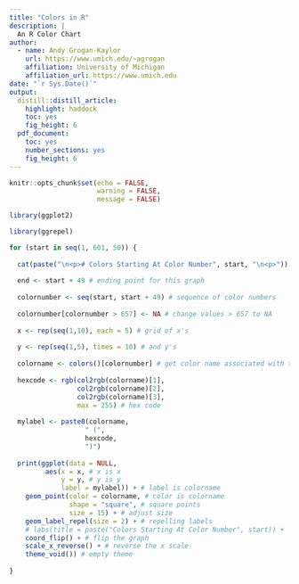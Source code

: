 ```yaml
---
title: "Colors in R"
description: |
  An R Color Chart
author:
  - name: Andy Grogan-Kaylor
    url: https://www.umich.edu/~agrogan
    affiliation: University of Michigan
    affiliation_url: https://www.umich.edu
date: "`r Sys.Date()`"
output:
  distill::distill_article:
    highlight: haddock
    toc: yes
    fig_height: 6
  pdf_document: 
    toc: yes
    number_sections: yes
    fig_height: 6
---
```


```r

knitr::opts_chunk$set(echo = FALSE,
                      warning = FALSE,
                      message = FALSE)

```

```r

library(ggplot2)

library(ggrepel)

```

```r

for (start in seq(1, 601, 50)) {
  
  cat(paste("\n<p># Colors Starting At Color Number", start, "\n<p>")) 
  
  end <- start + 49 # ending point for this graph
  
  colornumber <- seq(start, start + 49) # sequence of color numbers
  
  colornumber[colornumber > 657] <- NA # change values > 657 to NA
  
  x <- rep(seq(1,10), each = 5) # grid of x's
  
  y <- rep(seq(1,5), times = 10) # and y's
  
  colorname <- colors()[colornumber] # get color name associated with that number
  
  hexcode <- rgb(col2rgb(colorname)[1], 
                 col2rgb(colorname)[2], 
                 col2rgb(colorname)[3], 
                 max = 255) # hex code
  
  mylabel <- paste0(colorname, 
                   " (",
                   hexcode,
                   ")")
  
  print(ggplot(data = NULL,
         aes(x = x, # x is x
             y = y, # y is y
             label = mylabel)) + # label is colorname
    geom_point(color = colorname, # color is colorname
               shape = "square", # square points
               size = 15) + # adjust size
    geom_label_repel(size = 2) + # repelling labels
    # labs(title = paste("Colors Starting At Color Number", start)) +
    coord_flip() + # flip the graph
    scale_x_reverse() + # reverse the x scale
    theme_void()) # empty theme
  
}


```


